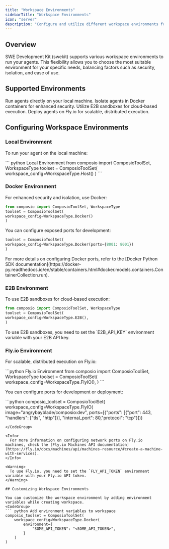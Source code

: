 ```yaml
---
title: "Workspace Environments"
sidebarTitle: "Workspace Environments"
icon: "server"
description: "Configure and utilize different workspace environments for running your SWE agents"
---
```


## Overview

SWE Development Kit (swekit) supports various workspace environments to run your agents. This flexibility allows you to choose the most suitable environment for your specific needs, balancing factors such as security, isolation, and ease of use.

## Supported Environments

<CardGroup cols={2}>
  <Card
    title="Local"
    icon="laptop"
    href="#local-environment"
  >
    Run agents directly on your local machine.
  </Card>
  <Card
    title="Docker"
    icon="docker"
    href="#docker-environment"
  >
    Isolate agents in Docker containers for enhanced security.
  </Card>
  <Card
    title="E2B"
    icon="cloud"
    href="#e2b-environment"
  >
    Utilize E2B sandboxes for cloud-based execution.
  </Card>
  <Card
    title="Fly.io"
    icon="plane"
    href="#flyio-environment"
  >
    Deploy agents on Fly.io for scalable, distributed execution.
  </Card>
</CardGroup>

## Configuring Workspace Environments

### Local Environment

To run your agent on the local machine:

<CodeGroup>
  ``` python Local Environment
from composio import ComposioToolSet, WorkspaceType
toolset = ComposioToolSet(
workspace_config=WorkspaceType.Host()
)
```
</CodeGroup>


### Docker Environment

For enhanced security and isolation, use Docker:
<CodeGroup>
  ``` python Docker Environment
from composio import ComposioToolSet, WorkspaceType
toolset = ComposioToolSet(
workspace_config=WorkspaceType.Docker()
)
```
</CodeGroup>

You can configure exposed ports for development:
<CodeGroup>
```python Opening ports on Docker for web apps
toolset = ComposioToolSet(
workspace_config=WorkspaceType.Docker(ports={8001: 8001})
)
```
</CodeGroup>
<Info>
  For more details on configuring Docker ports, refer to the [Docker Python SDK documentation](https://docker-py.readthedocs.io/en/stable/containers.html#docker.models.containers.ContainerCollection.run).
</Info>

### E2B Environment

To use E2B sandboxes for cloud-based execution:
<CodeGroup>
```python E2B Environment
from composio import ComposioToolSet, WorkspaceType
toolset = ComposioToolSet(
workspace_config=WorkspaceType.E2B(),
)

```
</CodeGroup>

<Warning>
  To use E2B sandboxes, you need to set the `E2B_API_KEY` environment variable with your E2B API key.
</Warning>

### Fly.io Environment

For scalable, distributed execution on Fly.io:

<CodeGroup>
```python Fly.io Environment
from composio import ComposioToolSet, WorkspaceType
toolset = ComposioToolSet(
workspace_config=WorkspaceType.FlyIO(),
)
```
</CodeGroup>

You can configure ports for development or deployment:

<CodeGroup>
```python
composio_toolset = ComposioToolSet(
workspace_config=WorkspaceType.FlyIO(
image="angrybayblade/composio:dev",
ports=[{"ports": [{"port": 443, "handlers": ["tls", "http"]}],
"internal_port": 80,"protocol": "tcp"}]))

```
</CodeGroup>

<Info>
  For more information on configuring network ports on Fly.io machines, check the [Fly.io Machines API documentation](https://fly.io/docs/machines/api/machines-resource/#create-a-machine-with-services).
</Info>

<Warning>
  To use Fly.io, you need to set the `FLY_API_TOKEN` environment variable with your Fly.io API token.
</Warning>

## Customizing Workspace Environments

You can customize the workspace environment by adding environment variables while creating workspace.
<CodeGroup>
``` python Add environment variables to workspace
composio_toolset = ComposioToolSet(
    workspace_config=WorkspaceType.Docker(
        environment={
            "SOME_API_TOKEN": "<SOME_API_TOKEN>",
        }
    )
)
```
</CodeGroup>